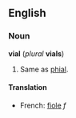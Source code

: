 ==English==
===Noun===
'''vial''' (''plural'' '''vials''')

#Same as [[phial]].

====Translation====
*French: [[fiole]] ''f''